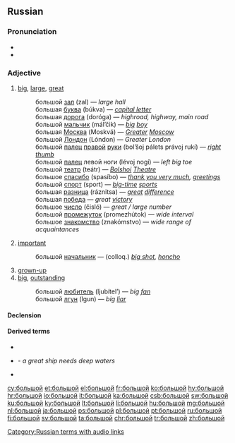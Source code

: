 ==Russian==

===Pronunciation===
* {{IPA|[bɐlʲˈʂoj]|lang=ru}}
* {{audio|Ru-большой.ogg|Audio}}

===Adjective===
{{ru-adj|большо́й|бо́льше|comp2=бо́льший|наибо́льший}}

# [[big]], [[large]], [[great]]
#: большой [[зал]] (zal) — ''large hall''
#: большая [[буква]] (búkva) — ''[[capital letter]]''
#: большая [[дорога]] (doróga) — ''highroad, highway, main road''
#: большой [[мальчик]] (mál’čik) — ''[[big]] [[boy]]''
#: большая [[Москва]] (Moskvá) — ''[[Greater]] [[Moscow]]''
#: большой [[Лондон]] (Lóndon) — ''Greater London''
#: большой [[палец]] [[правый|правой]] [[рука|руки]] (bol’šoj pálets právoj rukí) — ''[[right]] [[thumb]]''
#: большой [[палец]] левой ноги (lévoj nogí) — ''left big toe''
#: большой [[театр]] (teátr) — ''[[Bolshoi]] [[theatre|Theatre]]''
#: большое [[спасибо]] (spasíbo) — ''[[thank you very much]], [[greeting]]s''
#: большой [[спорт]] (sport) — ''[[big-time]] [[sport]]s''
#: большая [[разница]] (ráznitsa) — ''[[great]] [[difference]]''
#: большая [[победа]] — ''great [[victory]]''
#: большое [[число]] (čisló) — ''great / large number''
#: большой [[промежуток]] (promezhútok) — ''wide interval''
#: большое [[знакомство]] (znakómstvo) — ''wide range of acquaintances''
# [[important]]
#: большой [[начальник]] — (colloq.) ''[[big shot]], [[honcho]]''
# [[grown-up]]
# [[big]], [[outstanding]]
#: большой [[любитель]] (ljubítel’) — ''big [[fan#English|fan]]''
#: большой [[лгун]] (lgun) — ''big [[liar#English|liar]]''

====Declension====
{{ru-adjective5|больш|больш|вели́к|велика́|велико́|велики́|о}}

====Derived terms====
* {{l|ru|де́лать больши́е глаза́}}
* {{l|ru|большо́му кораблю́ большо́е пла́вание}} - ''a great ship needs deep waters''
* {{l|ru|большой пожа́р|g=m}}

[[Category:Russian terms with audio links]]

[[cy:большой]]
[[et:большой]]
[[el:большой]]
[[fr:большой]]
[[ko:большой]]
[[hy:большой]]
[[hr:большой]]
[[io:большой]]
[[it:большой]]
[[ka:большой]]
[[csb:большой]]
[[sw:большой]]
[[ku:большой]]
[[ky:большой]]
[[lt:большой]]
[[li:большой]]
[[hu:большой]]
[[mg:большой]]
[[nl:большой]]
[[ja:большой]]
[[ps:большой]]
[[pl:большой]]
[[pt:большой]]
[[ru:большой]]
[[fi:большой]]
[[sv:большой]]
[[ta:большой]]
[[chr:большой]]
[[tr:большой]]
[[zh:большой]]